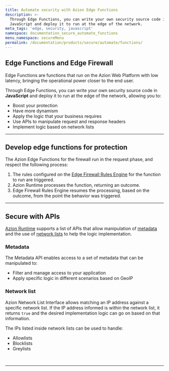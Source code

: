 ```yaml
---
title: Automate security with Azion Edge Functions
description: >-
  Through Edge Functions, you can write your own security source code in
  JavaScript and deploy it to run at the edge of the network.
meta_tags: 'edge, security, javascript'
namespace: documentation_secure_automate_functions
menu_namespace: secureMenu
permalink: /documentation/products/secure/automate/functions/
---
```



## Edge Functions and Edge Firewall

Edge Functions are functions that run on the Azion Web Platform with low latency, bringing the operational power closer to the end user.

Through Edge Functions, you can write your own security source code in **JavaScript** and deploy it to run at the edge of the network, allowing you to:

- Boost your protection
- Have more dynamism
- Apply the logic that your business requires
- Use APIs to manipulate request and response headers
- Implement logic based on network lists

---

## Develop edge functions for protection

The Azion Edge Functions for the firewall run in the request phase, and respect the following process: 

1. The rules configured on the [Edge Firewall Rules Engine](/en/documentation/products/secure/edge-firewall/rules-engine/) for the function to run are triggered.
2. Azion Runtime processes the function, returning an outcome.
3. Edge Firewall Rules Engine resumes the processing, based on the outcome, from the point the behavior was triggered.

<LinkButton link="/en/documentation/products/secure/edge-firewall/edge-functions/" label="go to Edge Functions for Edge Firewall reference" severity="secondary" target="_blank" />

---

## Secure with APIs

[Azion Runtime](/en/documentation/runtime/overview/) supports a list of APIs that allow manipulation of [metadata](/en/documentation/products/secure/automate/functions/#metadata) and the use of [network lists](/en/documentation/products/secure/automate/functions/##network-list) to help the logic implementation.

<LinkButton link="/en/documentation/products/edge-application/edge-functions/runtime-apis/javascript/" label="go to supported Web APIs" severity="secondary" target="_blank" />
<LinkButton link="/en/documentation/products/azion-edge-runtime/compatibility/node/" label="go to Node.js compatibility" severity="secondary" target="_blank" />

### Metadata

The Metadata API enables access to a set of metadata that can be manipulated to:

- Filter and manage access to your application
- Apply specific logic in different scenarios based on GeoIP

<LinkButton link="/en/documentation/products/edge-application/edge-functions/runtime/api-reference/metadata/" label="go to Metadata API reference" severity="secondary" target="_blank" />

### Network list

Azion Network List Interface allows matching an IP address against a specific network list. If the IP address informed is within the network list, it returns `true` and the desired implementation logic can go on based on that information.

The IPs listed inside network lists can be used to handle:

- Allowlists
- Blocklists
- Greylists

<LinkButton link="/en/documentation/products/edge-application/edge-functions/runtime/api-reference/metadata/" label="go to Network List API reference" severity="secondary" target="_blank" />
<LinkButton link="/en/documentation/products/secure/edge-firewall/network-layer-protection/network-lists/" label="go to Network Lists reference" severity="secondary" target="_blank" /><br />

---

